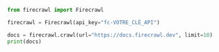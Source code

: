 ```python Python
from firecrawl import Firecrawl

firecrawl = Firecrawl(api_key="fc-VOTRE_CLÉ_API")

docs = firecrawl.crawl(url="https://docs.firecrawl.dev", limit=10)
print(docs)
```

